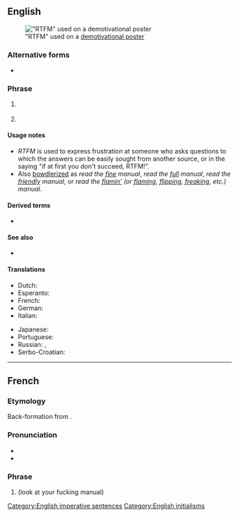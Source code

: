 ==English==
{{wikipedia}}
[[File:Demotivational RTFM Prudentia Statue on the Brussels town hall (53522136).jpg|thumb|"RTFM" used on a [[w:en:Motivational poster#Parodies and demotivational posters|demotivational poster]]]]

===Alternative forms===
* {{l|en|rtfm}}

===Phrase===
{{head|en|phrase}}

# {{lb|en|Internet slang}} {{initialism of|en|[[read]] [[the]] [[fucking]] [[manual]]}}
# {{lb|en|Internet slang|Unix}} {{initialism of|en|read the fucking [[man page]]}}

====Usage notes====
* ''RTFM'' is used to express frustration at someone who asks questions to which the answers can be easily sought from another source, or in the saying "if at first you don't succeed, RTFM!".
* Also [[bowdlerize|bowdlerized]] as ''read the [[fine]] manual'', ''read the [[full]] manual'', ''read the [[friendly]] manual'', or ''read the [[flamin']] (or [[flaming]], [[flipping]], [[freaking]], etc.) manual''.

====Derived terms====
* {{l|en|RTFA}}

====See also====
* {{l|en|STFW}}

====Translations====
<!--Note: Provide ABBREVIATIONS where these exist and ensure translations are IDIOMATIC-->
{{trans-top|Abbreviation of ''Read the fucking manual''}}
* Dutch: {{t-check|nl|[[LVDH]] ([[Lees verdomme de handleiding]])}}
* Esperanto: {{t-check|eo|[[LLFL]] ([[Legu la fuŝitan lernolibron]])}}
* French: {{t|fr|[[LLFM]] ([[lis]] [[le]] [[foutu]] [[manuel]])}}
* German: {{t-check|de|[[LDVH]] ([[Lies das verdammte Handbuch]])}}
* Italian: {{t-check|it|[[LIFM]] ([[leggi]] [[il]] [[fottuto]] [[manuale]])}}
{{trans-mid}}
* Japanese: {{t-check|ja|[[マニュアル読め]] (マニュアルよめ) (manyuaru yome)}}
* Portuguese: {{t|pt|[[LAPDM]] ([[leia]] [[a]] [[porra]] [[do]] [[manual]])}}
* Russian: {{t-check|ru|прочита́й до́лбаное руково́дство}}, {{t+|ru|учи́ матча́сть}}
* Serbo-Croatian: {{t-check|sh|[[PJR]] ([[Procitaj jebeni recnik]])}}
{{trans-bottom}}

[[Category:English imperative sentences]]
[[Category:English initialisms]]

----

==French==

===Etymology===
Back-formation from {{etyl|en|fr}} {{m|en|RTFM}}.

===Pronunciation===
* {{fr-IPA|èr-té-èf-èm}}
* {{audio|fr|LL-Q150 (fra)-LoquaxFR-RTFM.wav|Audio}}

===Phrase===
{{head|fr|phrase}}

# {{initialism of|fr|[[regarde]] [[ton]] [[foutu]] [[manuel]]}} (look at your fucking manual)

{{cln|fr|back-formations}}